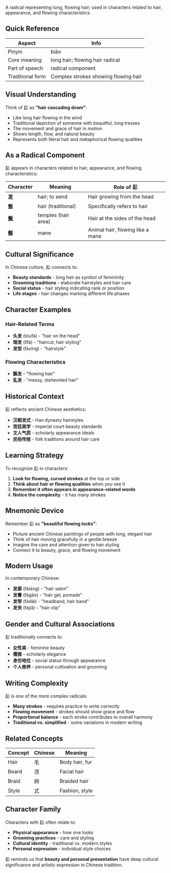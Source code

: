 A radical representing long, flowing hair; used in characters related to hair, appearance, and
flowing characteristics.

## Quick Reference

| Aspect           | Info                                 |
| ---------------- | ------------------------------------ |
| Pinyin           | biāo                                 |
| Core meaning     | long hair; flowing hair radical      |
| Part of speech   | radical component                    |
| Traditional form | Complex strokes showing flowing hair |

## Visual Understanding

Think of 髟 as **"hair cascading down"**:

- Like long hair flowing in the wind
- Traditional depiction of someone with beautiful, long tresses
- The movement and grace of hair in motion
- Shows length, flow, and natural beauty
- Represents both literal hair and metaphorical flowing qualities

## As a Radical Component

髟 appears in characters related to hair, appearance, and flowing characteristics:

| Character | Meaning             | Role of 髟                       |
| --------- | ------------------- | -------------------------------- |
| **发**    | hair; to send       | Hair growing from the head       |
| **髮**    | hair (traditional)  | Specifically refers to hair      |
| **鬓**    | temples (hair area) | Hair at the sides of the head    |
| **鬃**    | mane                | Animal hair, flowing like a mane |

## Cultural Significance

In Chinese culture, 髟 connects to:

- **Beauty standards** - long hair as symbol of femininity
- **Grooming traditions** - elaborate hairstyles and hair care
- **Social status** - hair styling indicating rank or position
- **Life stages** - hair changes marking different life phases

## Character Examples

### **Hair-Related Terms**

- **头发** (tóufà) - "hair on the head"
- **理发** (lǐfà) - "haircut, hair styling"
- **发型** (fàxíng) - "hairstyle"

### **Flowing Characteristics**

- **飘发** - "flowing hair"
- **乱发** - "messy, disheveled hair"

## Historical Context

髟 reflects ancient Chinese aesthetics:

- **汉朝发式** - Han dynasty hairstyles
- **宫廷美学** - imperial court beauty standards
- **文人气质** - scholarly appearance ideals
- **民俗传统** - folk traditions around hair care

## Learning Strategy

To recognize 髟 in characters:

1. **Look for flowing, curved strokes** at the top or side
2. **Think about hair or flowing qualities** when you see it
3. **Remember it often appears in appearance-related words**
4. **Notice the complexity** - it has many strokes

## Mnemonic Device

Remember 髟 as **"beautiful flowing locks"**:

- Picture ancient Chinese paintings of people with long, elegant hair
- Think of hair moving gracefully in a gentle breeze
- Imagine the care and attention given to hair styling
- Connect it to beauty, grace, and flowing movement

## Modern Usage

In contemporary Chinese:

- **发廊** (fàláng) - "hair salon"
- **发膏** (fàgāo) - "hair gel, pomade"
- **发带** (fàdài) - "headband, hair band"
- **发夹** (fàjiā) - "hair clip"

## Gender and Cultural Associations

髟 traditionally connects to:

- **女性美** - feminine beauty
- **儒雅** - scholarly elegance
- **身份地位** - social status through appearance
- **个人修养** - personal cultivation and grooming

## Writing Complexity

髟 is one of the more complex radicals:

- **Many strokes** - requires practice to write correctly
- **Flowing movement** - strokes should show grace and flow
- **Proportional balance** - each stroke contributes to overall harmony
- **Traditional vs. simplified** - some variations in modern writing

## Related Concepts

| Concept | Chinese | Meaning        |
| ------- | ------- | -------------- |
| Hair    | 毛      | Body hair, fur |
| Beard   | 须      | Facial hair    |
| Braid   | 辫      | Braided hair   |
| Style   | 式      | Fashion, style |

## Character Family

Characters with 髟 often relate to:

- **Physical appearance** - how one looks
- **Grooming practices** - care and styling
- **Cultural identity** - traditional vs. modern styles
- **Personal expression** - individual style choices

髟 reminds us that **beauty and personal presentation** have deep cultural significance and artistic
expression in Chinese tradition.

